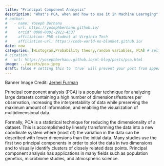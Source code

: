 ```yaml
---
title: "Principal Component Analysis"
description: "What's PCA, when and how to use it in Machine Learnging"
# author:
#   - name: Yoseph Berhanu
#     url: https://yosephberhanu.github.io/
#     orcid: 0000-0002-2922-4337
#     affiliation: PhD student at Virginia Tech
#     affiliation-url: https://code-world-no-blanket.github.io/
date: now
categories: [Histogram,Probability theory,random variables, PCA] # self-defined categories
# citation: 
#   url: https://yosephberhanu.github.io/ml-blog/posts/pca.html
image: ../assets/pca.jpeg
draft: false # setting this to `true` will prevent your post from appearing on your listing page until you're ready!
---
```

Banner Image Credit: [Jernej Furman](https://www.flickr.com/photos/91261194@N06/)

Principal component analysis (PCA) is a popular technique for analyzing large datasets containing a high number of dimensions/features per observation, increasing the interpretability of data while preserving the maximum amount of information, and enabling the visualization of multidimensional data. 

Formally, PCA is a statistical technique for reducing the dimensionality of a dataset. This is accomplished by linearly transforming the data into a new coordinate system where (most of) the variation in the data can be described with fewer dimensions than the initial data. Many studies use the first two principal components in order to plot the data in two dimensions and to visually identify clusters of closely related data points. Principal component analysis has applications in many fields such as population genetics, microbiome studies, and atmospheric science.

